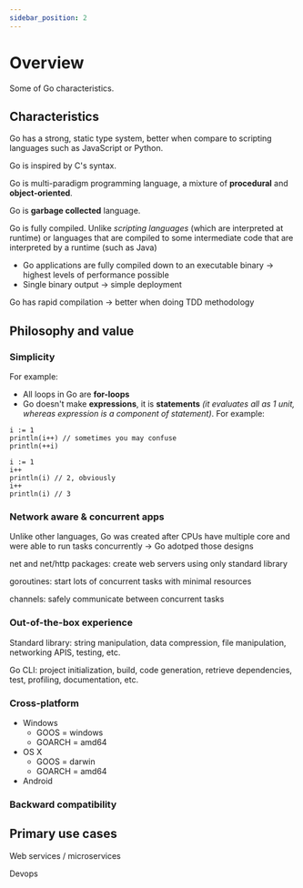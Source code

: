 ```yaml
---
sidebar_position: 2
---
```



# Overview

Some of Go characteristics.

## Characteristics

Go has a strong, static type system, better when compare to scripting languages such as JavaScript or Python.

Go is inspired by C's syntax.

Go is multi-paradigm programming language, a mixture of **procedural** and **object-oriented**.

Go is **garbage collected** language.

Go is fully compiled. Unlike *scripting languages* (which are interpreted at runtime) or languages that are compiled to some intermediate code that are interpreted by a runtime (such as Java)
- Go applications are fully compiled down to an executable binary -> highest levels of performance possible
- Single binary output -> simple deployment

Go has rapid compilation -> better when doing TDD methodology

## Philosophy and value

### Simplicity

For example:
- All loops in Go are **for-loops**
- Go doesn't make **expressions**, it is **statements** *(it evaluates all as 1 unit, whereas expression is a component of statement)*. For example:

<Tabs>
<TabItem value="code-1" label="There are some expressions">

    i := 1
    println(i++) // sometimes you may confuse
    println(++i)

</TabItem>
<TabItem value="code-2" label="It's all statement">

    i := 1
    i++
    println(i) // 2, obviously
    i++
    println(i) // 3

</TabItem>
</Tabs>


### Network aware & concurrent apps

Unlike other languages, Go was created after CPUs have multiple core and were able to run tasks concurrently -> Go adotped those designs

net and net/http packages: create web servers using only standard library

goroutines: start lots of concurrent tasks with minimal resources

channels: safely communicate between concurrent tasks

### Out-of-the-box experience

Standard library: string manipulation, data compression, file manipulation, networking APIS, testing, etc.

Go CLI: project initialization, build, code generation, retrieve dependencies, test, profiling, documentation, etc.


### Cross-platform

- Windows
    - GOOS = windows
    - GOARCH = amd64
- OS X
    - GOOS = darwin
    - GOARCH = amd64
- Android

### Backward compatibility


## Primary use cases

Web services / microservices

Devops
